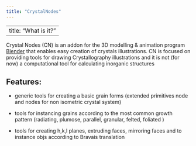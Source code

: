 ```yaml
---
title: "CrystalNodes"
---
```


---
title: "What is it?"
---

Crystal Nodes (CN) is an addon for the 3D modelling & animation program [Blender](https://blender.org) that enables easy creation of crystals illustrations. CN is focused on providing tools for drawing Crystallography illustrations and it is not (for now) a computational tool for calculating inorganic structures

## Features:

-   generic tools for creating a basic grain forms (extended primitives node and nodes for non isometric crystal system)

-   tools for instancing grains according to the most common growth pattern (radiating, plumose, parallel, granular, felted, foliated )

-   tools for creating h,k,l planes, extruding faces, mirroring faces and to instance objs according to Bravais translation
